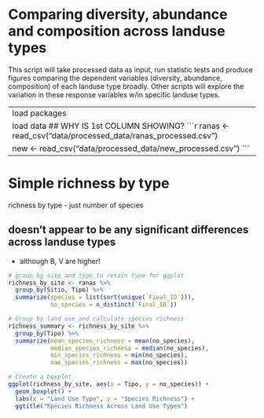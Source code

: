 
# Comparing diversity, abundance and composition across landuse types

This script will take processed data as input, run statistic tests and produce
figures comparing the dependent variables (diversity, abundance, composition) of
each landuse type broadly. Other scripts will explore the variation in these
response variables w/in specific landuse types.


--------------------------------------------------------------------------------
load packages
```r
library(labdsv)
library(tidyverse)
library(vegan)
library(RColorBrewer)
```

load data
## WHY IS 1st COLUMN SHOWING?
```r
ranas <- read_csv("data/processed_data/ranas_processed.csv")

new <- read_csv("data/processed_data/new_processed.csv")
```


--------------------------------------------------------------------------------
# Simple richness by type

richness by type - just number of species

## doesn't appear to be any significant differences across landuse types
- although B, V are higher!
```r
# group by site and type to retain type for ggplot
richness_by_site <- ranas %>%
  group_by(Sitio, Tipo) %>%
  summarize(species = list(sort(unique(`Final_ID`))),
            no_species = n_distinct(`Final_ID`))

# Group by land_use and calculate species richness
richness_summary <- richness_by_site %>%
  group_by(Tipo) %>%
  summarize(mean_species_richness = mean(no_species),
            median_species_richness = median(no_species),
            min_species_richness = min(no_species),
            max_species_richness = max(no_species))

# Create a boxplot
ggplot(richness_by_site, aes(x = Tipo, y = no_species)) +
  geom_boxplot() +
  labs(x = "Land Use Type", y = "Species Richness") +
  ggtitle("Species Richness Across Land Use Types")
```






